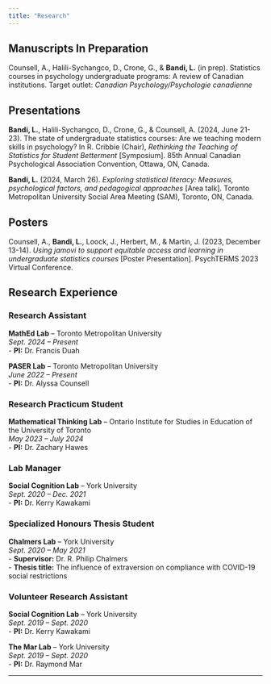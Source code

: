 ```yaml
---
title: "Research"
---
```


## Manuscripts In Preparation

Counsell, A., Halili-Sychangco, D., Crone, G., & **Bandi, L.** (in prep). Statistics courses in psychology undergraduate programs: A review of Canadian institutions. Target outlet: *Canadian Psychology/Psychologie canadienne*

## Presentations

**Bandi, L.**, Halili-Sychangco, D., Crone, G., & Counsell, A. (2024, June 21-23). The state of undergraduate statistics courses: Are we teaching modern skills in psychology? In R. Cribbie (Chair), *Rethinking the Teaching of Statistics for Student Betterment* \[Symposium\]. 85th Annual Canadian Psychological Association Convention, Ottawa, ON, Canada.

**Bandi, L.** (2024, March 26). *Exploring statistical literacy: Measures, psychological factors, and pedagogical approaches* \[Area talk\]. Toronto Metropolitan University Social Area Meeting (SAM), Toronto, ON, Canada.

## Posters

Counsell, A., **Bandi, L.**, Loock, J., Herbert, M., & Martin, J. (2023, December 13-14). *Using jamovi to support equitable access and learning in undergraduate statistics courses* \[Poster Presentation\]. PsychTERMS 2023 Virtual Conference.

## Research Experience

### Research Assistant

**MathEd Lab** – Toronto Metropolitan University\
*Sept. 2024 – Present*\
- **PI:** Dr. Francis Duah

**PASER Lab** – Toronto Metropolitan University\
*June 2022 – Present*\
- **PI:** Dr. Alyssa Counsell

### Research Practicum Student

**Mathematical Thinking Lab** – Ontario Institute for Studies in Education of the University of Toronto\
*May 2023 – July 2024*\
- **PI:** Dr. Zachary Hawes

### Lab Manager

**Social Cognition Lab** – York University\
*Sept. 2020 – Dec. 2021*\
- **PI:** Dr. Kerry Kawakami

### Specialized Honours Thesis Student

**Chalmers Lab** – York University\
*Sept. 2020 – May 2021*\
- **Supervisor:** Dr. R. Philip Chalmers\
- **Thesis title:** The influence of extraversion on compliance with COVID-19 social restrictions

### Volunteer Research Assistant

**Social Cognition Lab** – York University\
*Sept. 2019 – Sept. 2020*\
- **PI:** Dr. Kerry Kawakami

**The Mar Lab** – York University\
*Sept. 2019 – Sept. 2020*\
- **PI:** Dr. Raymond Mar

------------------------------------------------------------------------
